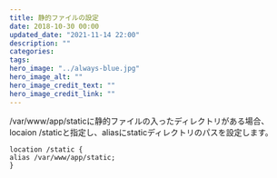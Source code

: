 ```yaml
---
title: 静的ファイルの設定
date: 2018-10-30 00:00
updated_date: "2021-11-14 22:00"
description: ""
categories:
tags:
hero_image: "../always-blue.jpg"
hero_image_alt: ""
hero_image_credit_text: ""
hero_image_credit_link: ""
---
```

/var/www/app/staticに静的ファイルの入ったディレクトリがある場合、locaion /staticと指定し、aliasにstaticディレクトリのパスを設定します。

```
location /static {
alias /var/www/app/static;
}
```